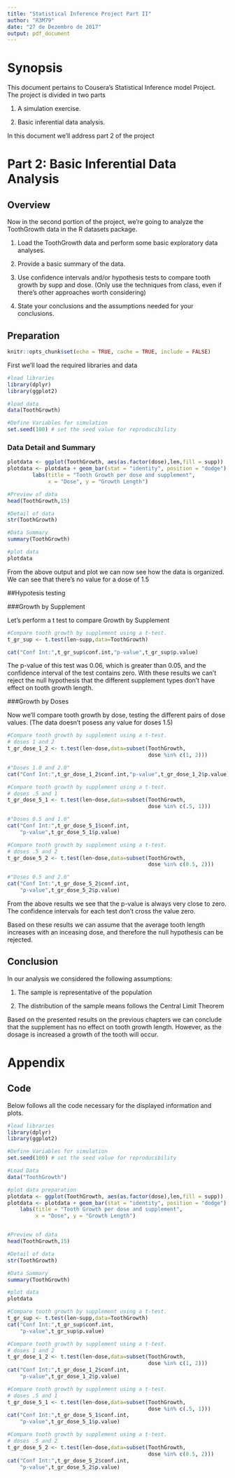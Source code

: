 ---
title: "Statistical Inference Project Part II"
author: "R3M79"
date: "27 de Dezembro de 2017"
output: pdf_document
---

# Synopsis

This document pertains to Cousera's Statistical Inference model Project.
The project is divided in two parts

1. A simulation exercise.

2. Basic inferential data analysis.

In this document we'll address part 2 of the project

# Part 2: Basic Inferential Data Analysis

## Overview

Now in the second portion of the project, we're going to analyze the ToothGrowth data in the R datasets package.

1. Load the ToothGrowth data and perform some basic exploratory data analyses.

2. Provide a basic summary of the data.

3. Use confidence intervals and/or hypothesis tests to compare tooth growth by supp and dose. (Only use the techniques from class, even if there's other approaches worth considering)

4. State your conclusions and the assumptions needed for your conclusions.

## Preparation

```{r setup, include=FALSE }
knitr::opts_chunk$set(echo = TRUE, cache = TRUE, include = FALSE)


```

First we'll load the required libraries and data

```{r loadLibrariesData,message=FALSE, warning=FALSE}

#load libraries
library(dplyr)
library(ggplot2)

#load data
data(ToothGrowth)

#Define Variables for simulation
set.seed(100) # set the seed value for reproducibility

```

### Data Detail and Summary
```{r plotDataPrep,message=FALSE, warning=FALSE}
plotdata <- ggplot(ToothGrowth, aes(as.factor(dose),len,fill = supp))
plotdata <- plotdata + geom_bar(stat = "identity", position = "dodge") + 
        labs(title = "Tooth Growth per dose and supplement", 
             x = "Dose", y = "Growth Length")

```


```{r summDataDisplay,message=FALSE, warning=FALSE,include=TRUE}

#Preview of data
head(ToothGrowth,15)

#Detail of data
str(ToothGrowth)

#Data Summary
summary(ToothGrowth)

#plot data
plotdata

```
From the above output and plot we can now see how the data is organized. We can see that there's no value for a dose of 1.5

##Hypotesis testing

###Growth by Supplement

Let's perform a t test to compare Growth by Supplement

```{r ttestGrowSupp,message=FALSE, warning=FALSE}

#Compare tooth growth by supplement using a t-test.
t_gr_sup <- t.test(len~supp,data=ToothGrowth)
```

```{r ttestGrowSuppDisp,message=FALSE, warning=FALSE,include=TRUE}
cat("Conf Int:",t_gr_sup$conf.int,"p-value",t_gr_sup$p.value)

```

The p-value of this test was 0.06, which is greater than 0.05, and the confidence interval of the test contains zero.
With these results we can't reject the null hypothesis that the different supplement types don't have effect on tooth growth length.


###Growth by Doses

Now we'll compare tooth growth by dose, testing the different pairs of dose values. (The data doesn't posess any value for doses 1.5)

```{r ttestGrowDose_1_2,message=FALSE, warning=FALSE}

#Compare tooth growth by supplement using a t-test.
# doses 1 and 2
t_gr_dose_1_2 <- t.test(len~dose,data=subset(ToothGrowth,
                                             dose %in% c(1, 2)))
```

```{r ttestGrowDose_1_2Disp,message=FALSE, warning=FALSE,include=TRUE}
#"Doses 1.0 and 2.0"
cat("Conf Int:",t_gr_dose_1_2$conf.int,"p-value",t_gr_dose_1_2$p.value)

```

```{r ttestGrowSupp_.5_1,message=FALSE, warning=FALSE}

#Compare tooth growth by supplement using a t-test.
# doses .5 and 1
t_gr_dose_5_1 <- t.test(len~dose,data=subset(ToothGrowth,
                                             dose %in% c(.5, 1)))
```

```{r ttestGrowSupp_.5_1Disp,message=FALSE, warning=FALSE,include=TRUE}
#"Doses 0.5 and 1.0"
cat("Conf Int:",t_gr_dose_5_1$conf.int,
    "p-value",t_gr_dose_5_1$p.value)
```

```{r ttestGrowSupp_.5_2,message=FALSE, warning=FALSE}

#Compare tooth growth by supplement using a t-test.
# doses .5 and 2
t_gr_dose_5_2 <- t.test(len~dose,data=subset(ToothGrowth,
                                             dose %in% c(0.5, 2)))
```

```{r ttestGrowSupp_.5_2Disp,message=FALSE, warning=FALSE,include=TRUE}
#"Doses 0.5 and 2.0"
cat("Conf Int:",t_gr_dose_5_2$conf.int,
    "p-value",t_gr_dose_5_2$p.value)

```
From the above results we see that the p-value is always very close to zero.
The confidence intervals for each test don't cross the value zero.

Based on these results we can assume that the average tooth length increases with an inceasing dose, and therefore the null hypothesis can be rejected.

## Conclusion

In our analysis we considered the following assumptions:

1. The sample is representative of the population

2. The distribution of the sample means follows the Central Limit Theorem

Based on the presented results on the previous chapters we can conclude that the supplement has no effect on tooth growth length. 
However, as the dosage is increased a growth of the tooth will occur.

# Appendix

## Code
Below follows all the code necessary for the displayed information and plots.

```{r codeDisplay,message=FALSE, warning=FALSE,include=TRUE,eval=FALSE}
#load libraries
library(dplyr)
library(ggplot2)

#Define Variables for simulation
set.seed(100) # set the seed value for reproducibility

#Load Data
data("ToothGrowth")

#plot data preparation
plotdata <- ggplot(ToothGrowth, aes(as.factor(dose),len,fill = supp))
plotdata <- plotdata + geom_bar(stat = "identity", position = "dodge") + 
    labs(title = "Tooth Growth per dose and supplement", 
         x = "Dose", y = "Growth Length")


#Preview of data
head(ToothGrowth,15)

#Detail of data
str(ToothGrowth)

#Data Summary
summary(ToothGrowth)

#plot data
plotdata

#Compare tooth growth by supplement using a t-test.
t_gr_sup <- t.test(len~supp,data=ToothGrowth)
cat("Conf Int:",t_gr_sup$conf.int,
    "p-value",t_gr_sup$p.value)

#Compare tooth growth by supplement using a t-test.
# doses 1 and 2
t_gr_dose_1_2 <- t.test(len~dose,data=subset(ToothGrowth,
                                             dose %in% c(1, 2)))
cat("Conf Int:",t_gr_dose_1_2$conf.int,
    "p-value",t_gr_dose_1_2$p.value)

#Compare tooth growth by supplement using a t-test.
# doses .5 and 1
t_gr_dose_5_1 <- t.test(len~dose,data=subset(ToothGrowth,
                                             dose %in% c(.5, 1)))
cat("Conf Int:",t_gr_dose_5_1$conf.int,
    "p-value",t_gr_dose_5_1$p.value)

#Compare tooth growth by supplement using a t-test.
# doses .5 and 2
t_gr_dose_5_2 <- t.test(len~dose,data=subset(ToothGrowth,
                                             dose %in% c(0.5, 2)))
cat("Conf Int:",t_gr_dose_5_2$conf.int,
    "p-value",t_gr_dose_5_2$p.value)

```